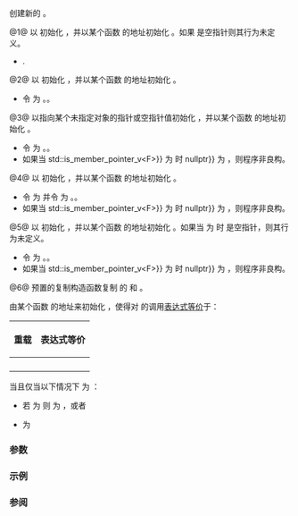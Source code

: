 {{cpp/utility/functional/function_ref/title|function_ref}}
{{cpp/utility/functional/function_ref/navbar}}

{{dcl begin}}
{{dcla|num=1|since=c++26|
template&lt; class F &gt;
function_ref( F* f ) noexcept;
}}
{{dcla|num=2|since=c++26|
template&lt; class F &gt;
function_ref( F&amp;&amp; f ) noexcept;
}}
{{dcl|num=3|since=c++26|
template&lt; auto f &gt;
function_ref( std::nontype_t&lt;f&gt; ) noexcept;
}}
{{dcla|num=4|since=c++26|
template&lt; auto f, class U &gt;
function_ref( std::nontype_t&lt;f&gt;, U&amp;&amp; obj ) noexcept;
}}
{{dcla|num=5|since=c++26|
template&lt; auto f, class T &gt;
function_ref( std::nontype_t&lt;f&gt;, /* cv */ T* obj ) noexcept;
}}
{{dcl|num=6|since=c++26|1=
function_ref( const function_ref&amp; other ) = default;
}}
{{dcl end}}

创建新的 {{tt|std::function_ref}}。

@1@ 以 {{c|f}} 初始化 {{rlpsi|/#bound-entity}}，并以某个函数 {{tti|thunk}} 的地址初始化 {{rlpsi|/#thunk-ptr}}。如果 {{c|f}} 是空指针则其行为未定义。
* {{cpp/enable_if|both {{c|std::is_function_v&lt;F&gt;}} and {{c|/*is-invocable-using*/&lt;F&gt;}} are {{c|true}}}}.
@2@ 以 {{c|std::addressof(f)}} 初始化 {{tti|bound-entity}}，并以某个函数 {{tti|thunk}} 的地址初始化 {{tti|thunk-ptr}}。
* 令 {{c|T}} 为 {{c|std::remove_reference_t&lt;F&gt;}}。{{cpp/enable_if|：
** {{c|std::remove_cvref_t&lt;F&gt;}} 与 {{tt|function_ref}} 不是相同类型，
** {{c|std::is_member_pointer_v&lt;T&gt;}} 为 {{c|false}}，并且
** {{c|/*is-invocable-using*/&lt;/*cv*/ T&amp;&gt;}} 为 {{c|true}}
}}。
@3@ 以指向某个未指定对象的指针或空指针值初始化 {{tti|bound-entity}}，并以某个函数 {{tti|thunk}} 的地址初始化 {{tti|thunk-ptr}}。
* 令 {{c|F}} 为 {{c|decltype(f)}}。{{cpp/enable_if| {{c|/*is-invocable-using*/&lt;F&gt;}} 为 {{c|true}} }}。
* 如果当 {{c|std::is_pointer_v&lt;F&gt; {{!!}} std::is_member_pointer_v&lt;F&gt;}} 为 {{c|true}} 时 {{c|f !{{=}} nullptr}} 为 {{c|false}}，则程序非良构。
@4@ 以 {{c|std::addressof(obj)}} 初始化 {{tti|bound-entity}}，并以某个函数 {{tti|thunk}} 的地址初始化 {{tti|thunk-ptr}}。
* 令 {{c|T}} 为 {{c|std::remove_reference_t&lt;U&gt;}} 并令 {{c|F}} 为 {{c|decltype(f)}}。{{cpp/enable_if|：
** {{c|std::is_rvalue_reference_v&lt;U&amp;&amp;&gt;}} 为 {{c|false}}，并且
** {{c|/*is-invocable-using*/&lt;F, /*cv*/ T&amp;&gt;}} 为 {{c|true}}
}}。
* 如果当 {{c|std::is_pointer_v&lt;F&gt; {{!!}} std::is_member_pointer_v&lt;F&gt;}} 为 {{c|true}} 时 {{c|f !{{=}} nullptr}} 为 {{c|false}}，则程序非良构。
@5@ 以 {{c|obj}} 初始化 {{tti|bound-entity}}，并以某个函数 {{tti|thunk}} 的地址初始化 {{tti|thunk-ptr}}。如果当 {{c|std::is_member_pointer_v&lt;F&gt;}} 为 {{c|true}} 时 {{c|obj}} 是空指针，则其行为未定义。
* 令 {{c|F}} 为 {{c|decltype(f)}}。{{cpp/enable_if|{{c|/*is-invocable-using*/&lt;F, /*cv*/ T*&gt;}} 为 {{c|true}}}}。
* 如果当 {{c|std::is_pointer_v&lt;F&gt; {{!!}} std::is_member_pointer_v&lt;F&gt;}} 为 {{c|true}} 时 {{c|f !{{=}} nullptr}} 为 {{c|false}}，则程序非良构。
@6@ 预置的复制构造函数复制 {{c|other}} 的 {{tti|bound-entity}} 和 {{tti|thunk-ptr}}。

由某个函数 {{tti|thunk}} 的地址来初始化 {{tti|thunk-ptr}}，使得对 {{box|{{tti|thunk}}{{c/core|(}}{{tti|bound-entity}}{{c/core|,}}{{tti| call-args}}{{c/core|...)}}}} 的调用[[cpp/language/expressions#表达式等价|表达式等价]]于：
{|class="wikitable"
!重载
!表达式等价
|-
!{{vl|1,3}}
|{{box|{{c/core|std::invoke_r&lt;R&gt;(f,}}{{tti| call-args}}{{c/core|...)}}}}
|-
!{{vl|2}}
|{{box|{{c/core|std::invoke_r&lt;R&gt;(static_cast&lt;}}{{spar|cv}}{{c/core| T&amp;&gt;(f),}}{{tti| call-args}}{{c/core|...)}}}}
|-
!{{vl|4}}
|{{box|{{c/core|std::invoke_r&lt;R&gt;(f, static_cast&lt;}}{{spar|cv}}{{c/core| T&amp;&gt;(obj),}}{{tti| call-args}}{{c/core|...)}}}}
|-
!{{vl|5}}
|{{box|{{c/core|std::invoke_r&lt;R&gt;(f, obj,}}{{tti| call-args}}{{c/core|...)}}}}
|}

当且仅当以下情况下 {{c|/*is-invocable-using*/&lt;T...&gt;}} 为 {{c|true}}：
* 若 {{spar|noex}} 为 {{c|true}} 则 {{c|std::is_nothrow_invocable_r_v&lt;R, T..., Args...&gt;}} 为 {{c|true}}，或者
* {{c|std::is_invocable_r_v&lt;R, T..., Args...&gt;}} 为 {{c|true}}

===参数===
{{par begin}}
{{par|other|要从之复制的另一 {{tt|function_ref}}}}
{{par|f|要包装的函数或{{named req|Callable}}对象}}
{{par|obj|要绑定的对象或指针}}
{{par end}}

===示例===
{{example}}

===参阅===
{{dsc begin}}
{{dsc inc|cpp/utility/functional/move_only_function/dsc constructor}}
{{dsc end}}

{{langlinks|de|en|es|fr|it|ja|pt|ru}}